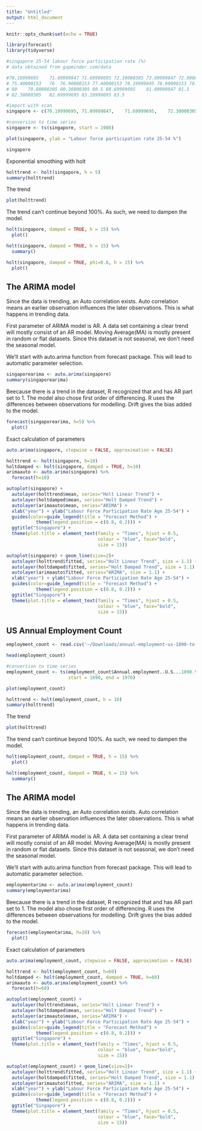 ```yaml
---
title: "Untitled"
output: html_document
---
```


```r
knitr::opts_chunk$set(echo = TRUE)
```

```r
library(forecast)
library(tidyverse)
```

```r
#singapore 25-54 labour force participation rate (%)
# data obtained from gapminder.com/data

#70.19999695	71.09999847	71.69999695	72.30000305	73.09999847	72.90000153	74.40000153	
# 75.40000153	76	76.90000153	77.40000153	78.19999695	78.90000153	78.69999695	79	78	
# 80	79.80000305	80.30000305	80.5 80.69999695	81.09999847	81.5	81.90000153	
# 82.30000305	82.69999695	83.19999695	83.5

#import with scan
singapore <- c(70.19999695,	71.09999847,	71.69999695,	72.30000305,	73.09999847,	72.90000153,	74.40000153,	75.40000153,	76,	76.90000153,	77.40000153,	78.19999695,	78.90000153,	78.69999695,	79,	78,	80,	79.80000305,	80.30000305,	80.5,	80.69999695,	81.09999847,	81.5,	81.90000153,	82.30000305,	82.69999695,	83.19999695,	83.5)

#conversion to time series
singapore <- ts(singapore, start = 1980)

plot(singapore, ylab = "Labour force participation rate 25-54 %")
```
```r
singapore
```


 Exponential smoothing with holt
 
```r
holttrend <- holt(singapore, h = 5) 
summary(holttrend)
```

The trend

```r
plot(holttrend)
```

The trend can't continue beyond 100%. 
As such, we need to dampen the model.

```r
holt(singapore, damped = TRUE, h = 15) %>%
  plot()
```

```r
holt(singapore, damped = TRUE, h = 15) %>%
  summary()
```

```r
holt(singapore, damped = TRUE, phi=0.8, h = 15) %>%
  plot()
```

## The ARIMA model

Since the data is trending, an Auto correlation exists. Auto correlation means an earlier observation influences the later observations. This is what happens in trending data.

First parameter of ARIMA model is AR. A data set containing a clear trend will mostly consist of an AR model. Moving Average(MA) is mostly present in random or flat datasets. Since this dataset is not seasonal, we don't need the seasonal model.

We'll start with auto.arima function from forecast package. This will lead to automatic parameter selection. 

```r
singaporearima <- auto.arima(singapore)
summary(singaporearima)
```

Beecause there is a trend in the dataset, R recognized that and has AR part set to 1. 
The model also chose first order of differencing. R uses the differences between observations for modelling. 
Drift gives the bias added to the model.

```r
forecast(singaporearima, h=5) %>%
  plot()
```

Exact calculation of parameters

```r
auto.arima(singapore, stepwise = FALSE, approximation = FALSE)
```

```r
holttrend <- holt(singapore, h=10)
holtdamped <- holt(singapore, damped = TRUE, h=10)
arimaauto <- auto.arima(singapore) %>%
  forecast(h=10)
```

```r
autoplot(singapore) +
  autolayer(holttrend$mean, series="Holt Linear Trend") +
  autolayer(holtdamped$mean, series="Holt Damped Trend") +
  autolayer(arimaauto$mean, series="ARIMA") +
  xlab("year") + ylab("Labour Force Participation Rate Age 25-54") +
  guides(color=guide_legend(title = "Forecast Method") +
           theme(legend.position = c(0.8, 0.2))) +
  ggtitle("Singapore") + 
  theme(plot.title = element_text(family = "Times", hjust = 0.5,
                                  colour = "blue", face="bold",
                                  size = 15))
```

```r
autoplot(singapore) + geom_line(size=2)+
  autolayer(holttrend$fitted, series="Holt Linear Trend", size = 1.1) +
  autolayer(holtdamped$fitted, series="Holt Damped Trend", size = 1.1) +
  autolayer(arimaauto$fitted, series="ARIMA", size = 1.1) +
  xlab("year") + ylab("Labour Force Participation Rate Age 25-54") +
  guides(color=guide_legend(title = "Forecast Method") +
           theme(legend.position = c(0.8, 0.2))) +
  ggtitle("Singapore") + 
  theme(plot.title = element_text(family = "Times", hjust = 0.5,
                                  colour = "blue", face="bold",
                                  size = 15))
```


## US Annual Employment Count

```r
employment_count <- read.csv('~/Downloads/annual-employment-us-1890-to-197.csv', nrows = 81)
```

```r
head(employment_count)
```


```r
#conversion to time series
employment_count <- ts(employment_count$Annual.employment..U.S...1890.to.1970, 
                       start = 1890, end = 1970)

plot(employment_count)
```

```r
holttrend <- holt(employment_count, h = 10) 
summary(holttrend)
```

The trend

```r
plot(holttrend)
```

The trend can't continue beyond 100%. 
As such, we need to dampen the model.

```r
holt(employment_count, damped = TRUE, h = 15) %>%
  plot()
```

```r
holt(employment_count, damped = TRUE, h = 15) %>%
  summary()
```


## The ARIMA model

Since the data is trending, an Auto correlation exists. Auto correlation means an earlier observation influences the later observations. This is what happens in trending data.

First parameter of ARIMA model is AR. A data set containing a clear trend will mostly consist of an AR model. Moving Average(MA) is mostly present in random or flat datasets. Since this dataset is not seasonal, we don't need the seasonal model.

We'll start with auto.arima function from forecast package. This will lead to automatic parameter selection. 

```r
employmentarima <- auto.arima(employment_count)
summary(employmentarima)
```

Beecause there is a trend in the dataset, R recognized that and has AR part set to 1. 
The model also chose first order of differencing. R uses the differences between observations for modelling. 
Drift gives the bias added to the model.

```r
forecast(employmentarima, h=10) %>%
  plot()
```

Exact calculation of parameters

```r
auto.arima(employment_count, stepwise = FALSE, approximation = FALSE)
```

```r
holttrend <- holt(employment_count, h=60)
holtdamped <- holt(employment_count, damped = TRUE, h=60)
arimaauto <- auto.arima(employment_count) %>%
  forecast(h=60)
```

```r
autoplot(employment_count) +
  autolayer(holttrend$mean, series="Holt Linear Trend") +
  autolayer(holtdamped$mean, series="Holt Damped Trend") +
  autolayer(arimaauto$mean, series="ARIMA") +
  xlab("year") + ylab("Labour Force Participation Rate Age 25-54") +
  guides(color=guide_legend(title = "Forecast Method") +
           theme(legend.position = c(0.8, 0.2))) +
  ggtitle("Singapore") + 
  theme(plot.title = element_text(family = "Times", hjust = 0.5,
                                  colour = "blue", face="bold",
                                  size = 15))
```

```r
autoplot(employment_count) + geom_line(size=2)+
  autolayer(holttrend$fitted, series="Holt Linear Trend", size = 1.1) +
  autolayer(holtdamped$fitted, series="Holt Damped Trend", size = 1.1) +
  autolayer(arimaauto$fitted, series="ARIMA", size = 1.1) +
  xlab("year") + ylab("Labour Force Participation Rate Age 25-54") +
  guides(color=guide_legend(title = "Forecast Method") +
           theme(legend.position = c(0.8, 0.2))) +
  ggtitle("Singapore") + 
  theme(plot.title = element_text(family = "Times", hjust = 0.5,
                                  colour = "blue", face="bold",
                                  size = 15))
```